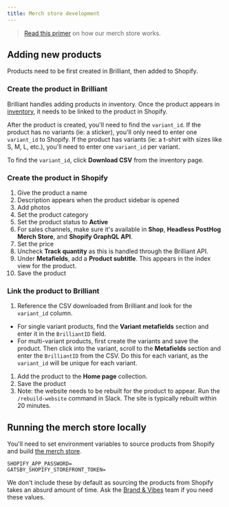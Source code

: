 ```yaml
---
title: Merch store development
---
```


> [Read this primer](/handbook/company/merch-store) on how our merch store works.

## Adding new products

Products need to be first created in Brilliant, then added to Shopify.

### Create the product in Brilliant

Brilliant handles adding products in inventory. Once the product appears in [inventory](https://app.brilliantmade.com/store/3002/inventory), it needs to be linked to the product in Shopify.

After the product is created, you'll need to find the `variant_id`. If the product has no variants (ie: a sticker), you'll only need to enter one `variant_id` to Shopify. If the product has variants (ie: a t-shirt with sizes like S, M, L, etc.), you'll need to enter one `variant_id` per variant.

To find the `variant_id`, click **Download CSV** from the inventory page.

### Create the product in Shopify

1. Give the product a name
1. Description appears when the product sidebar is opened
1. Add photos
1. Set the product category
1. Set the product status to **Active**
1. For sales channels, make sure it's available in **Shop**, **Headless PostHog Merch Store**, and **Shopify GraphQL API**.
1. Set the price
1. Uncheck **Track quantity** as this is handled through the Brilliant API.
1. Under **Metafields**, add a **Product subtitle**. This appears in the index view for the product.
1. Save the product

### Link the product to Brilliant

1. Reference the CSV downloaded from Brilliant and look for the `variant_id` column.
  - For single variant products, find the **Variant metafields** section and enter it in the `BrilliantID` field.
  - For multi-variant products, first create the variants and save the product. Then click into the variant, scroll to the **Metafields** section and enter the `BrilliantID` from the CSV. Do this for each variant, as the `variant_id` will be unique for each variant.
1. Add the product to the **Home page** collection.
1. Save the product
1. Note: the website needs to be rebuilt for the product to appear. Run the `/rebuild-website` command in Slack. The site is typically rebuilt within 20 minutes.

## Running the merch store locally
You'll need to set environment variables to source products from Shopify and build [the merch store](/merch).

```
SHOPIFY_APP_PASSWORD=
GATSBY_SHOPIFY_STOREFRONT_TOKEN=
```

We don't include these by default as sourcing the products from Shopify takes an absurd amount of time. Ask the [Brand & Vibes](/teams/brand-vibes) team if you need these values.
